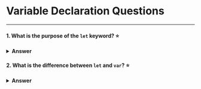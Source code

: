 
<Head>
  <title>Variable Declaration | Frontend.wiki</title>
</Head>

# Variable Declaration Questions

---

#### 1. What is the purpose of the `let` keyword? ⭐

<details>
  <summary>
    <strong>Answer</strong>
  </summary>
  The `let` keyword in JavaScript declares block-scoped variables, meaning they are only accessible within the block they are defined. Unlike `var`, `let` does not allow re-declaration in the same block and prevents the use of uninitialized variables. Variables declared with `let` are hoisted but cannot be accessed until their declaration is reached, which prevents the use of uninitialized variables.

    ```javascript
    let value = 20;
    if (value) {
      let value = 31;
      console.log(value); // 31
    }
    console.log(value); // 20
    ```
</details>

#### 2. What is the difference between `let` and `var`? ⭐

<details>
  <summary>
    <strong>Answer</strong>
  </summary>
  Here's a more detailed comparison of `let` and `var`:
    | var                                                            | let                                           |
    | -------------------------------------------------------------- | --------------------------------------------- |
    | Available since the beginning of JavaScript         | Introduced as part of ES6                     |
    | It has function level scope                                    | It has block level scope                      |
    | Variable declaration will be hoisted, initialized as undefined | Variable declaration will be hoisted but not initialized                   |
    | It is possible to re-declare the variable in same scope    | It is not possible to re-declare the variable in same scope |

  Let's take an example to see the difference:

    ```javascript
    function sayHi() {
      console.log(name); // undefined
      console.log(age); // ReferenceError: Cannot access 'age' before initialization
      var name = "Tushar";
      let age = 26;
    }
    sayHi();
    ```
</details>